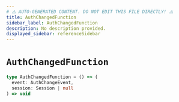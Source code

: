 ```yaml
---
# ⚠️ AUTO-GENERATED CONTENT. DO NOT EDIT THIS FILE DIRECTLY! ⚠️
title: AuthChangedFunction
sidebar_label: AuthChangedFunction
description: No description provided.
displayed_sidebar: referenceSidebar
---
```


# `AuthChangedFunction`

```ts
type AuthChangedFunction = () => (
  event: AuthChangeEvent,
  session: Session | null
) => void
```
